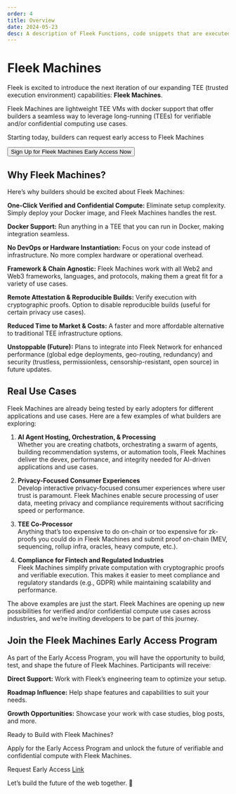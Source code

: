 ```yaml
---
order: 4
title: Overview
date: 2024-05-23
desc: A description of Fleek Functions, code snippets that are executed server-side using Fleek Network's on-chain cloud infrastructure.
---
```



# Fleek Machines

Fleek is excited to introduce the next iteration of our expanding TEE (trusted execution environment) capabilities: **Fleek Machines**.

Fleek Machines are lightweight TEE VMs with docker support that offer builders a seamless way to leverage long-running (TEEs) for verifiable and/or confidential computing use cases.

Starting today, builders can request early access to Fleek Machines

<div className="mb-12 w-fit">
  <Button
    variant="secondary"
    href="https://fleek.typeform.com/machinesaccess"
    target="_blank"
    rel="noopener noreferrer"
  >
    Sign Up for Fleek Machines Early Access Now
  </Button>
</div>

<div className="my-12 bg-gray-dark-6 p-[1px]" />

## Why Fleek Machines?

Here’s why builders should be excited about Fleek Machines:

**One-Click Verified and Confidential Compute:** Eliminate setup complexity. Simply deploy your Docker image, and Fleek Machines handles the rest.

**Docker Support:** Run anything in a TEE that you can run in Docker, making integration seamless.

**No DevOps or Hardware Instantiation:** Focus on your code instead of infrastructure. No more complex hardware or operational overhead.

**Framework & Chain Agnostic:** Fleek Machines work with all Web2 and Web3 frameworks, languages, and protocols, making them a great fit for a variety of use cases.

**Remote Attestation & Reproducible Builds:** Verify execution with cryptographic proofs. Option to disable reproducible builds (useful for certain privacy use cases).

**Reduced Time to Market & Costs:** A faster and more affordable alternative to traditional TEE infrastructure options.

**Unstoppable (Future):** Plans to integrate into Fleek Network for enhanced performance (global edge deployments, geo-routing, redundancy) and security (trustless, permissionless, censorship-resistant, open source) in future updates.

<div className="my-12 bg-gray-dark-6 p-[1px]" />

## Real Use Cases

Fleek Machines are already being tested by early adopters for different applications and use cases. Here are a few examples of what builders are exploring:

1. **AI Agent Hosting, Orchestration, & Processing**  
   Whether you are creating chatbots, orchestrating a swarm of agents, building recommendation systems, or automation tools, Fleek Machines deliver the devex, performance, and integrity needed for AI-driven applications and use cases.

2. **Privacy-Focused Consumer Experiences**  
   Develop interactive privacy-focused consumer experiences where user trust is paramount. Fleek Machines enable secure processing of user data, meeting privacy and compliance requirements without sacrificing speed or performance.

3. **TEE Co-Processor**  
   Anything that’s too expensive to do on-chain or too expensive for zk-proofs you could do in Fleek Machines and submit proof on-chain (MEV, sequencing, rollup infra, oracles, heavy compute, etc.).

4. **Compliance for Fintech and Regulated Industries**  
   Fleek Machines simplify private computation with cryptographic proofs and verifiable execution. This makes it easier to meet compliance and regulatory standards (e.g., GDPR) while maintaining scalability and performance.

The above examples are just the start. Fleek Machines are opening up new possibilities for verified and/or confidential compute use cases across industries, and we’re inviting developers to be part of this journey.

<div className="my-12 bg-gray-dark-6 p-[1px]" />

## Join the Fleek Machines Early Access Program

As part of the Early Access Program, you will have the opportunity to build, test, and shape the future of Fleek Machines. Participants will receive:

**Direct Support:** Work with Fleek’s engineering team to optimize your setup.

**Roadmap Influence:** Help shape features and capabilities to suit your needs.

**Growth Opportunities:** Showcase your work with case studies, blog posts, and more.

Ready to Build with Fleek Machines?

Apply for the Early Access Program and unlock the future of verifiable and confidential compute with Fleek Machines.

Request Early Access [Link](https://fleek.typeform.com/machinesaccess)

Let’s build the future of the web together. 🚀
